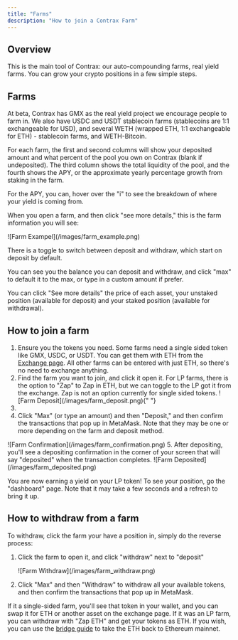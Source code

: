 ```yaml
---
title: "Farms"
description: "How to join a Contrax Farm"
---
```


## Overview

This is the main tool of Contrax: our auto-compounding farms, real yield farms. You can grow your crypto positions in a few simple steps.

## Farms

At beta, Contrax has GMX as the real yield project we encourage people to farm in. We also have USDC and USDT stablecoin farms (stablecoins are 1:1 exchangeable for USD), and several WETH (wrapped ETH, 1:1 exchangeable for ETH) - stablecoin farms, and WETH-Bitcoin.

For each farm, the first and second columns will show your deposited amount and what percent of the pool you own on Contrax (blank if undeposited). The third column shows the total liquidity of the pool, and the fourth shows the APY, or the approximate yearly percentage growth from staking in the farm.

For the APY, you can, hover over the "i" to see the breakdown of where your yield is coming from.

When you open a farm, and then click "see more details," this is the farm information you will see:

<Frame>![Farm Exampel](/images/farm_example.png)</Frame>

There is a toggle to switch between deposit and withdraw, which start on deposit by default.

You can see you the balance you can deposit and withdraw, and click "max" to default it to the max, or type in a custom amount if prefer.

You can click "See more details" the price of each asset, your unstaked position (available for deposit) and your staked position (available for withdrawal).

## How to join a farm

1. Ensure you the tokens you need. Some farms need a single sided token like GMX, USDC, or USDT. You can get them with ETH from the [Exchange page](../contrax-dap/exchange). All other farms can be entered with just ETH, so there's no need to exchange anything.
2. Find the farm you want to join, and click it open it. For LP farms, there is the option to "Zap" to Zap in ETH, but we can toggle to the LP got it from the exchange. Zap is not an option currently for single sided tokens.
   <Frame>![Farm Deposit](/images/farm_deposit.png)</Frame>{" "}
3.
4. Click "Max" (or type an amount) and then "Deposit," and then confirm the transactions that pop up in MetaMask. Note that they may be one or more depending on the farm and deposit method.

<Frame>![Farm Confirmation](/images/farm_confirmation.png)</Frame>
5. After depositing, you'll see a depositing confirmation in the corner of your screen
that will say "deposited" when the transaction completes.

<Frame>![Farm Deposited](/images/farm_deposited.png)</Frame>

You are now earning a yield on your LP token! To see your position, go the "dashboard" page. Note that it may take a few seconds and a refresh to bring it up.

## How to withdraw from a farm

To withdraw, click the farm your have a position in, simply do the reverse process:

1.  Click the farm to open it, and click "withdraw" next to "deposit"

    <Frame>![Farm Withdraw](/images/farm_withdraw.png)</Frame>

2.  Click "Max" and then "Withdraw" to withdraw all your available tokens, and then confirm the transactions that pop up in MetaMask.

If it a single-sided farm, you'll see that token in your wallet, and you can swap it for ETH or another asset on the exchange page. If it was an LP farm, you can withdraw with "Zap ETH" and get your tokens as ETH. If you wish, you can use the [bridge guide](../start/bridge) to take the ETH back to Ethereum mainnet.
